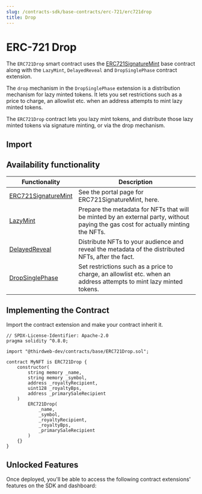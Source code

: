 ```yaml
---
slug: /contracts-sdk/base-contracts/erc-721/erc721drop
title: Drop
---
```



# ERC-721 Drop

The `ERC721Drop` smart contract uses the [ERC721SignatureMint](https://github.com/thirdweb-dev/contracts/blob/main/contracts/base/ERC721SignatureMint.sol) base contract along with the `LazyMint`, `DelayedReveal` and `DropSinglePhase` contract extension.

The `drop` mechanism in the `DropSinglePhase` extension is a distribution mechanism for lazy minted tokens. It lets you set restrictions such as a price to charge, an allowlist etc. when an address attempts to mint lazy minted tokens.

The `ERC721Drop` contract lets you lazy mint tokens, and distribute those lazy minted tokens via signature minting, or via the drop mechanism.

<ViewContractCodeButton
  link="https://github.com/thirdweb-dev/contracts/blob/main/contracts/base/ERC721Drop.sol"
  name="ERC721Drop"
/>

## Import

<ImportSnippet type="base" category="ERC721" name="ERC721Drop" />

## Availability functionality

| Functionality                                                                    | Description                                                                                                                        |
| -------------------------------------------------------------------------------- | ---------------------------------------------------------------------------------------------------------------------------------- |
| [ERC721SignatureMint](/contracts-sdk/base-contracts/erc-721/erc721signaturemint) | See the portal page for ERC721SignatureMint, here.                                                                                 |
| [LazyMint](/contracts-sdk/contract-extensions/lazymint)                          | Prepare the metadata for NFTs that will be minted by an external party, without paying the gas cost for actually minting the NFTs. |
| [DelayedReveal](/contracts-sdk/contract-extensions/delayedreveal)                | Distribute NFTs to your audience and reveal the metadata of the distributed NFTs, after the fact.                                  |
| [DropSinglePhase](/contracts-sdk/contract-extensions/drop)                       | Set restrictions such as a price to charge, an allowlist etc. when an address attempts to mint lazy minted tokens.                 |

## Implementing the Contract

Import the contract extension and make your contract inherit it.

```solidity
// SPDX-License-Identifier: Apache-2.0
pragma solidity ^0.8.0;

import "@thirdweb-dev/contracts/base/ERC721Drop.sol";

contract MyNFT is ERC721Drop {
    constructor(
        string memory _name,
        string memory _symbol,
        address _royaltyRecipient,
        uint128 _royaltyBps,
        address _primarySaleRecipient
    )
        ERC721Drop(
            _name,
            _symbol,
            _royaltyRecipient,
            _royaltyBps,
            _primarySaleRecipient
        )
    {}
}
```

## Unlocked Features

Once deployed, you'll be able to access the following contract extensions' features on the SDK and dashboard:

<div className="row" style={{ marginBottom: 24, flexWrap: 'wrap' }}>
<div className="col col--6" style={{marginTop:16}} >
  <QuickstartCard
    name="ERC721Base"
    link="/contracts-sdk/base-contracts/erc-721/erc721base#unlocked-features"
    image="/assets/icons/nft.png"
  />
</div>

<div className="col col--6" style={{ marginTop: 16 }}>
  <QuickstartCard
    name="SignatureMint"
    link="/contracts-sdk/contract-extensions/signatureminting#unlocked-features"
    image="/assets/icons/general.png"
  />
</div>
<div className="col col--6" style={{ marginTop: 16 }}>
  <QuickstartCard
    name="Delayed Reveal"
    link="/contracts-sdk/contract-extensions/delayedreveal#unlocked-features"
    image="/assets/icons/nft.png"
  />
</div>

<div className="col col--6" style={{ marginTop: 16 }}>
  <QuickstartCard
    name="Drop"
    link="/contracts-sdk/contract-extensions/drop#unlocked-features"
    image="/assets/icons/general.png"
  />
</div>

</div>
